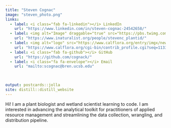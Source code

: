 ```yaml
---
title: "Steven Cognac"
image: "steven_photo.png"
links:
  - label: <i class="fab fa-linkedin"></i> LinkedIn
    url: "https://www.linkedin.com/in/steven-cognac-24542658/"
  - label: <img alt="Image" draggable="true" src="https://pbs.twimg.com/profile_images/1192176416256745472/5uis_66j_400x400.jpg" width="22" height="22" border ="0" class="css-9pa8cd"> iNaturalist
    url: "https://www.inaturalist.org/people/stevenc_plantid/"
  - label: <img alt="logo" src="https://www.calflora.org/entry/imgx/newsun100dk.gif" width="22" height="22" border="0"></i> Calflora
    url: "https://www.calflora.org/cgi-bin/contrib_profile.cgi?seq=113317"
  - label: <i class="fab fa-github"></i> GitHub
    url: "https://github.com/cognack/"
  - label: <i class="fa fa-envelope"></i> Email
    url: "mailto:scognac@bren.ucsb.edu"

    
    
output: postcards::jolla
site: distill::distill_website
---
```



Hi! I am a plant biologist and wetland scientist learning to code.  I am interested in advancing the analytical toolkit for practitioners of applied resource management and streamlining the data collection, wrangling, and distribution pipeline.


